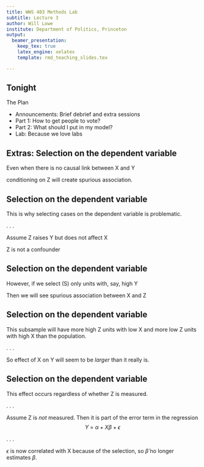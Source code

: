 ```yaml
---
title: WWS 403 Methods Lab
subtitle: Lecture 3
author: Will Lowe
institute: Department of Politics, Princeton
output: 
  beamer_presentation:
    keep_tex: true
    latex_engine: xelatex
    template: rmd_teaching_slides.tex

---
```


## Tonight

The Plan

* Announcements: Brief debrief and extra sessions
* Part 1: How to get people to vote?
* Part 2: What should I put in my model?
* Lab: Because we love labs

## Extras: Selection on the dependent variable

Even when there is no causal link between X and Y

\begin{center}
{\large
\tikz{ % pure collision
  \node[const]                               (z) {$\text{Z}$};
  \node[const, above=of z, xshift=-1.2cm] (x) {$\text{X}$};
  \node[const, above=of z, xshift=1.2cm]  (y) {$\text{Y}$};
  \edge {x,y} {z} ; %
  }
}
\end{center}

conditioning on Z will create spurious association.

\begin{center}
{\large
\tikz{ % pure collision
  \node[const]                               (z) {$\text{{Z}}$};
  \node[const, above=of z, xshift=-1.2cm] (x) {$\text{X}$};
  \node[const, above=of z, xshift=1.2cm]  (y) {$\text{Y}$};
  \edge {x,y} {z} ; %
  \spurious[thick]{x}{y}
  }
}
\end{center}

## Selection on the dependent variable

This is why selecting cases on the dependent variable is problematic.

. . .

Assume Z raises Y but does not affect X

\begin{center}
{\large
\tikz{ % measurement error
  \node[const]                            (z) {$\text{{Z}}$};
  \node[const, below=of z, xshift=-1.2cm] (x) {$\text{X}$};
  \node[const, below=of z, xshift=1.2cm]  (y) {$\text{Y}$};
  \edge [thick,draw=pton] {x} {y} ; %
  \edge {z} {y} ;
  }
}
\end{center}

Z is not a confounder

## Selection on the dependent variable

However, if we select (S) only units with, say, high Y
\begin{center}
\tikz{ % selection on the dependent variable
  \node[const]                               (z) {$\text{{Z}}$};
  \node[const, below=of z, xshift=-1.2cm] (x) {$\text{X}$};
  \node[const, below=of z, xshift=1.2cm]  (y) {$\text{Y}$};
  \node[const, right=1.2cm of y]            (s) {$\text{S}$};
  \edge [thick,draw=pton]{x} {y} ; %
  \edge {z}{y};
  \edge {y} {s} ; %
}
\end{center}

Then we will see spurious association between X and Z

\begin{center}
\tikz{ % selection on the dependent variable
  \node[const]                               (z) {$\text{{Z}}$};
  \node[const, below=of z, xshift=-1.2cm] (x) {$\text{X}$};
  \node[const, below=of z, xshift=1.2cm]  (y) {$\text{Y}$};
  \node[const, right=1.2cm of y]            (s) {$\text{S}$};
  \edge [thick,draw=pton]{x} {y} ; %
  \edge {z}{y}
  \edge {y} {s} ; %
  \spurious[thick]{x}{z}
}
\end{center}

## Selection on the dependent variable

\begin{center}
\tikz{ % selection on the dependent variable
  \node[const]                               (z) {$\text{{Z}}$};
  \node[const, below=of z, xshift=-1.2cm] (x) {$\text{X}$};
  \node[const, below=of z, xshift=1.2cm]  (y) {$\text{Y}$};
  \node[const, right=1.2cm of y]            (s) {$\text{S}$};
  \edge [thick,draw=pton]{x} {y} ; %
  \edge {z}{y}
  \edge {y} {s} ; %
  \spurious[thick]{x}{z}
}
\end{center}

This subsample will have more high Z units with low X and more low Z units with high X than the population.

. . .

So effect of X on Y will seem to be *larger* than it really is.

## Selection on the dependent variable

This effect occurs regardless of whether Z is measured.

. . .

Assume Z is *not* measured.  Then it is part of the error term in the  regression
$$
Y ~=~ \alpha + X \beta + \epsilon 
$$

. . .

\begin{center}
\tikz{ % selection on the dependent variable
  \node[const]                               (z) {$\epsilon$};
  \node[const, below=of z, xshift=-1.2cm] (x) {$\text{X}$};
  \node[const, below=of z, xshift=1.2cm]  (y) {$\text{Y}$};
  \node[const, right=1.2cm of y]            (s) {$\text{S}$};
  \edge [thick,draw=pton]{x} {y} ; %
  \edge {z}{y}
  \edge {y} {s} ; %
  \spurious[thick]{x}{z}
}
\end{center}

$\epsilon$ is now correlated with X because of the selection, so $\hat{\beta}$ no longer estimates $\beta$.

